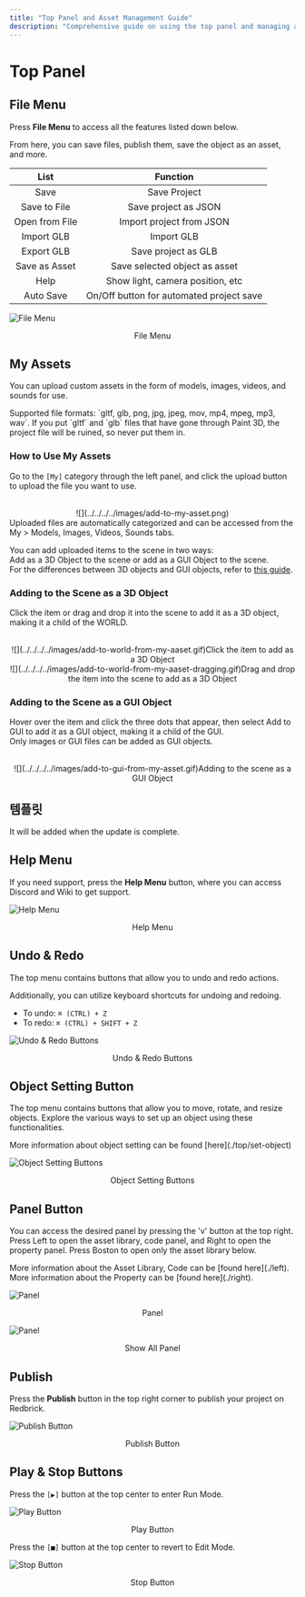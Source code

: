 ```yaml
---
title: "Top Panel and Asset Management Guide"
description: "Comprehensive guide on using the top panel and managing assets in the Redbrick Engine."
---
```


# Top Panel

## File Menu

Press **File Menu** to access all the features listed down below.

From here, you can save files, publish them, save the object as an asset, and more.

|    **List**    |               **Function**               |
| :------------: | :--------------------------------------: |
|      Save      |               Save Project               |
|  Save to File  |           Save project as JSON           |
| Open from File |         Import project from JSON         |
|   Import GLB   |                Import GLB                |
|   Export GLB   |           Save project as GLB            |
| Save as Asset  |      Save selected object as asset       |
|   Help    | Show light, camera position, etc |
|   Auto Save    | On/Off button for automated project save |

![File Menu](../../../../images/filemenu.png)

<center>File Menu</center>

## My Assets

You can upload custom assets in the form of models, images, videos, and sounds for use.

<Callout type="warning">
  Supported file formats: `gltf, glb, png, jpg, jpeg, mov, mp4, mpeg, mp3, wav`.
</Callout>

<Callout type="error" emoji="️🚫">
  If you put `gltf` and `glb` files that have gone through Paint 3D, the project file will be ruined, so never put them in.
</Callout>

### How to Use My Assets

Go to the `[My]` category through the left panel, and click the upload button to upload the file you want to use.

<br />
<center>![](../../../../images/add-to-my-asset.png)</center>

<Callout type="info">
  Uploaded files are automatically categorized and can be accessed from the My > Models, Images, Videos, Sounds tabs.
</Callout>

You can add uploaded items to the scene in two ways:  
Add as a 3D Object to the scene or add as a GUI Object to the scene.  
For the differences between 3D objects and GUI objects, refer to [this guide](../../script/start/3d-and-gui-object#differences-between-3d-objects-and-gui-objects).

### Adding to the Scene as a 3D Object

Click the item or drag and drop it into the scene to add it as a 3D object, making it a child of the WORLD.

<center>
<br/>
  ![](../../../../images/add-to-world-from-my-aaset.gif)Click the item to add as a 3D Object
  <br/>
  ![](../../../../images/add-to-world-from-my-aaset-dragging.gif)Drag and drop the item into the scene to add as a 3D Object
</center>

### Adding to the Scene as a GUI Object

Hover over the item and click the three dots that appear, then select Add to GUI to add it as a GUI object, making it a child of the GUI.  
Only images or GUI files can be added as GUI objects.


<center>
<br/>
  ![](../../../../images/add-to-gui-from-my-asset.gif)Adding to the scene as a GUI Object
</center>

## 템플릿

<Callout type="error" emoji="️🚫">
  It will be added when the update is complete.
</Callout>

## Help Menu

If you need support, press the **Help Menu** button, where you can access Discord and Wiki to get support.

![Help Menu](../../../../images/helpmenu.png)

<center>Help Menu</center>

## Undo & Redo

The top menu contains buttons that allow you to undo and redo actions.

<Callout>
Additionally, you can utilize keyboard shortcuts for undoing and redoing.

- To undo: `⌘ (CTRL) + Z`
- To redo: `⌘ (CTRL) + SHIFT + Z`

</Callout>

![Undo & Redo Buttons](../../../../images/undo-redo.png)

<center>Undo & Redo Buttons</center>

## Object Setting Button

The top menu contains buttons that allow you to move, rotate, and resize objects. Explore the various ways to set up an object using these functionalities.

<Callout>
  More information about object setting can be found [here](./top/set-object)
</Callout>

![Object Setting Buttons](../../../../images/objectsetting.png)

<center>Object Setting Buttons</center>

## Panel Button

You can access the desired panel by pressing the 'v' button at the top right.
Press Left to open the asset library, code panel, and Right to open the property panel.
Press Boston to open only the asset library below.

<Callout>
  More information about the Asset Library, Code can be [found here](./left).
</Callout>

<Callout>
  More information about the Property can be [found here](./right).
</Callout>

![Panel](../../../../images/assetlibrary.png)

<p align="center">Panel</p>

![Panel](../../../../images/allPanel.png)

<p align="center">Show All Panel</p>

## Publish

Press the **Publish** button in the top right corner to publish your project on Redbrick.

![Publish Button](../../../../images/publish.png)

<center>Publish Button</center>

## Play & Stop Buttons

Press the `[▶️]` button at the top center to enter Run Mode.

![Play Button](../../../../images/play.png)

<center>Play Button</center>

Press the `[■]` button at the top center to revert to Edit Mode.

![Stop Button](../../../../images/stop.png)

<center>Stop Button</center>
